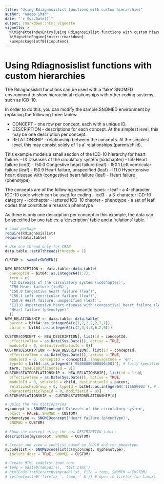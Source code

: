 ```yaml
---
title: "Using Rdiagnosislist functions with custom hierarchies"
author: "Anoop Shah"
date: "`r Sys.Date()`"
output: rmarkdown::html_vignette
vignette: >
  %\VignetteIndexEntry{Using Rdiagnosislist functions with custom hierarchies}
  %\VignetteEngine{knitr::rmarkdown}
  \usepackage[utf8]{inputenc}
---
```


Using Rdiagnosislist functions with custom hierarchies
======================================================

The Rdiagnosislist functions can be used with a 'fake' SNOMED environment to show hierarchical relationships with other coding systems, such as ICD-10.

In order to do this, you can modify the sample SNOMED environment by replacing the following three tables:

- CONCEPT - one row per concept, each with a unique ID.
- DESCRIPTION - descriptions for each concept. At the simplest level, this may be one description per concept.
- RELATIONSHIP - relationship between the concepts. At the simplest level, this may consist solely of 'Is a' relationships (parent/child).

This example models a small section of the ICD-10 hierarchy for heart failure:
- IX Diseases of the circulatory system (icdchapter)
- I50 Heart failure (icd3)
- I50.0 Congestive heart failure (leaf)
- I50.1 Left ventricular failure (leaf)
- I50.9 Heart failure, unspecified (leaf)
- I11.0 Hypertensive heart disease with (congestive) heart failure (leaf)
- Heart failure (phenotype)

The concepts are of the following semantic types:
- leaf - a 4-character ICD-10 code which can be used for coding
- icd3 - a 3-character ICD-10 category
- icdchapter - lettered ICD-10 chapter
- phenotype - a set of leaf codes that constitute a research phenotype

As there is only one description per concept in this example, the data can be specified by two tables: a 'description' table and a 'relations' table.

```r
# Load package
require(Rdiagnosislist)
require(data.table)

# Use one thread only for CRAN
data.table::setDTthreads(threads = 1)

CUSTOM <- sampleSNOMED()

NEW_DESCRIPTION <- data.table::data.table(
  conceptId = bit64::as.integer64(1:7),
  term = c(
  'IX Diseases of the circulatory system (icdchapter)',
  'I50 Heart failure (icd3)',
  'I50.0 Congestive heart failure (leaf)',
  'I50.1 Left ventricular failure (leaf)',
  'I50.9 Heart failure, unspecified (leaf)',
  'I11.0 Hypertensive heart disease with (congestive) heart failure (leaf)',
  'Heart failure (phenotype)'
  ))
NEW_RELATIONSHIP <- data.table::data.table(
  parent = bit64::as.integer64(c(1,2,2,2,2,7,7)),
  child =  bit64::as.integer64(c(2,3,4,5,6,2,6)))

CUSTOM$CONCEPT <- NEW_DESCRIPTION[, list(id = conceptId,
  effectiveTime = as.Date(Sys.Date()), active = TRUE,
  moduleId = 0, definitionStatusId = 0)]
CUSTOM$DESCRIPTION <- NEW_DESCRIPTION[, list(id = conceptId,
  effectiveTime = as.Date(Sys.Date()), active = TRUE,
  moduleId = 0, conceptId = conceptId, languageCode = 'en',
  typeId = bit64::as.integer64('900000000000003001'), # fully specified name
  term, caseSignificanceId = 0)]
CUSTOM$STATEDRELATIONSHIP <- NEW_RELATIONSHIP[, list(id = 1:.N,
  effectiveTime = as.Date(Sys.Date()), active = TRUE,
  moduleId = 0, sourceId = child, destinationId = parent,
  relationshipGroup = 0, typeId = bit64::as.integer64('116680003'), # is a
  characteristicTypeId = 0, modifierId = 0)]
CUSTOM$RELATIONSHIP <- CUSTOM$STATEDRELATIONSHIP[0]

# Using the new dictionaries
myconcept <- SNOMEDconcept('Diseases of the circulatory system',
  exact = FALSE, SNOMED = CUSTOM)
myphenotype <- SNOMEDconcept('Heart failure (phenotype)',
  SNOMED = CUSTOM)
  
# Show the concept using the new DESCRIPTION table
description(myconcept, SNOMED = CUSTOM)

# Create and view a codelist based on ICD10 and the phenotype
mycodelist <- SNOMEDcodelist(c(myconcept, myphenotype),
  include_desc = TRUE, SNOMED = CUSTOM)

# Create HTML codelist (not run)
# temp = paste0(tempdir(), 'test.html')
# htmlCodelistHierarchy(mycodelist, file = temp, SNOMED = CUSTOM)
# system(paste0('firefox ', temp, ' &')) # open in firefox (on Linux)
```
